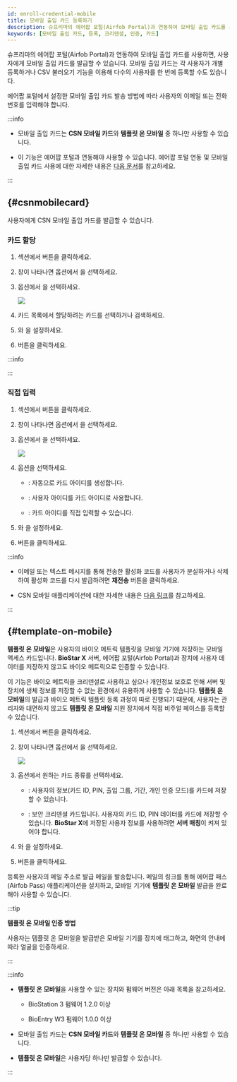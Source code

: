 ```yaml
---
id: enroll-credential-mobile
title: 모바일 출입 카드 등록하기
description: 슈프리마의 에어팝 포털(Airfob Portal)과 연동하여 모바일 출입 카드를 사용하면, 사용자에게 모바일 출입 카드를 발급할 수 있습니다. 
keywords: [모바일 출입 카드, 등록, 크리덴셜, 인증, 카드]
---
```



슈프리마의 에어팝 포털(Airfob Portal)과 연동하여 모바일 출입 카드를 사용하면, 사용자에게 모바일 출입 카드를 발급할 수 있습니다. 모바일 출입 카드는 각 사용자가 개별 등록하거나 CSV 불러오기 기능을 이용해 다수의 사용자를 한 번에 등록할 수도 있습니다.

에어팝 포털에서 설정한 모바일 출입 카드 발송 방법에 따라 사용자의 이메일 또는 전화번호를 입력해야 합니다.

:::info

* 모바일 출입 카드는 **CSN 모바일 카드**와 **템플릿 온 모바일** 중 하나만 사용할 수 있습니다.

* 이 기능은 에어팝 포털과 연동해야 사용할 수 있습니다. 에어팝 포털 연동 및 모바일 출입 카드 사용에 대한 자세한 내용은 [다음 문서](settings-credential-mobile-access-card)를 참고하세요.

:::

## <Cmd sid='team.user.csn' className='normal' /> {#csnmobilecard}

사용자에게 CSN 모바일 출입 카드를 발급할 수 있습니다.

### 카드 할당

1. <Cmd sid='common.credential' product='2' /> 섹션에서 <Cmd sid='button.addMobile' product='2' /> 버튼을 클릭하세요.

1. <Cmd sid='user.header.mobile' product='2' /> 창이 나타나면 <Cmd sid='user.cardType' product='2' /> 옵션에서 <Cmd sid='user.cardEnrol.cardTypeCsnMobile' product='2' />을 선택하세요.

1. <Cmd sid='common.registrationOption' product='2' /> 옵션에서 <Cmd sid='common.assignCard' product='2' />을 선택하세요.

    <Image src='/img/biostarx-new-user-credential-mobile-csn-assign.png' />

1. 카드 목록에서 할당하려는 카드를 선택하거나 검색하세요.

1. <Cmd sid='common.info' product='2' />와 <Cmd sid='common.validPeriod' product='2' />을 설정하세요.

1. <Cmd sid='button.enroll' product='2' /> 버튼을 클릭하세요.

:::info

<MobileNotes />

:::

### 직접 입력

1. <Cmd sid='common.credential' product='2' /> 섹션에서 <Cmd sid='button.addMobile' product='2' /> 버튼을 클릭하세요.

1. <Cmd sid='user.header.mobile' product='2' /> 창이 나타나면 <Cmd sid='user.cardType' product='2' /> 옵션에서 <Cmd sid='user.cardEnrol.cardTypeCsnMobile' product='2' />을 선택하세요.

1. <Cmd sid='common.registrationOption' product='2' /> 옵션에서 <Cmd sid='common.enterManually' product='2' />을 선택하세요.

    <Image src='/img/biostarx-new-user-credential-mobile-csn.png' />

1. <Cmd sid='zone.intrusion.inputType' product='2' /> 옵션을 선택하세요.

    * <Cmd sid='user.random.cardid' product='2' />: 자동으로 카드 아이디를 생성합니다.

    * <Cmd sid='common.useUserId' product='2' />: 사용자 아이디를 카드 아이디로 사용합니다.

    * <Cmd sid='user.manual.input' product='2' />: 카드 아이디를 직접 입력할 수 있습니다.

1. <Cmd sid='common.info' product='2' />와 <Cmd sid='common.validPeriod' product='2' />을 설정하세요.

1. <Cmd sid='button.enroll' product='2' /> 버튼을 클릭하세요.

:::info

<MobileNotes />

* 이메일 또는 텍스트 메시지를 통해 전송한 활성화 코드를 사용자가 분실하거나 삭제하여 활성화 코드를 다시 발급하려면 **재전송** 버튼을 클릭하세요.

* CSN 모바일 애플리케이션에 대한 자세한 내용은 [다음 링크](https://www.csn.edu/csn-mobile-apps)를 참고하세요.

:::

## <Cmd sid='team.user.tom' className='normal' /> {#template-on-mobile}

**템플릿 온 모바일**은 사용자의 바이오 메트릭 템플릿을 모바일 기기에 저장하는 모바일 액세스 카드입니다. **BioStar X** 서버, 에어팝 포털(Airfob Portal)과 장치에 사용자 데이터를 저장하지 않고도 바이오 메트릭으로 인증할 수 있습니다.

이 기능은 바이오 메트릭을 크리덴셜로 사용하고 싶으나 개인정보 보호로 인해 서버 및 장치에 생체 정보를 저장할 수 없는 환경에서 유용하게 사용할 수 있습니다. **템플릿 온 모바일**의 발급과 바이오 메트릭 템플릿 등록 과정이 따로 진행되기 때문에, 사용자는 관리자와 대면하지 않고도 **템플릿 온 모바일** 지원 장치에서 직접 비주얼 페이스를 등록할 수 있습니다.

1. <Cmd sid='common.credential' product='2' /> 섹션에서 <Cmd sid='button.addMobile' product='2' /> 버튼을 클릭하세요.

1. <Cmd sid='user.header.mobile' product='2' /> 창이 나타나면 <Cmd sid='user.cardType' product='2' /> 옵션에서 <Cmd sid='user.cardEnroll.cardTypeTemplateOnMobile' product='2' />을 선택하세요.

    <Image src='/img/biostarx-new-user-credential-mobile-tom.png' />

1. <Cmd sid='user.cardModeLong' product='2' /> 옵션에서 원하는 카드 종류를 선택하세요.

    * <Cmd sid='user.accessOnCard' product='2' />: 사용자의 정보(카드 ID, PIN, 출입 그룹, 기간, 개인 인증 모드)를 카드에 저장할 수 있습니다.

    * <Cmd sid='user.secureCredentialCard' product='2' />: 보안 크리덴셜 카드입니다. 사용자의 카드 ID, PIN 데이터를 카드에 저장할 수 있습니다. **BioStar X**에 저장된 사용자 정보를 사용하려면 **서버 매칭**이 켜져 있어야 합니다.

1. <Cmd sid='common.info' product='2' />와 <Cmd sid='common.validPeriod' product='2' />을 설정하세요.

1. <Cmd sid='button.enroll' product='2' /> 버튼을 클릭하세요.

등록한 사용자의 메일 주소로 발급 메일을 발송합니다. 메일의 링크를 통해 에어팝 패스(Airfob Pass) 애플리케이션을 설치하고, 모바일 기기에 **템플릿 온 모바일** 발급을 완료해야 사용할 수 있습니다.

:::tip

**템플릿 온 모바일 인증 방법**

사용자는 템플릿 온 모바일을 발급받은 모바일 기기를 장치에 태그하고, 화면의 안내에 따라 얼굴을 인증하세요.

:::

:::info

<MobileNotes />

* **템플릿 온 모바일**을 사용할 수 있는 장치와 펌웨어 버전은 아래 목록을 참고하세요.

  - BioStation 3 펌웨어 1.2.0 이상

  - BioEntry W3 펌웨어 1.0.0 이상

* 모바일 출입 카드는 **CSN 모바일 카드**와 **템플릿 온 모바일** 중 하나만 사용할 수 있습니다.

* **템플릿 온 모바일**은 사용자당 하나만 발급할 수 있습니다.

:::